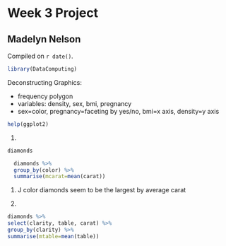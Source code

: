 # Week 3 Project

## Madelyn Nelson 

<!-- leave this material as is -->
Compiled on `r date()`.

```r
library(DataComputing)
```
<!-- put your content after this line -->

Deconstructing Graphics:

- frequency polygon
- variables: density, sex, bmi, pregnancy
- sex=color, pregnancy=faceting by yes/no, bmi=x axis, density=y axis

```r

help(ggplot2)
```

1) 
```r
diamonds
```

```r
  diamonds %>%
  group_by(color) %>%  
  summarise(mcarat=mean(carat))
  ```
  
  1) J color diamonds seem to be the largest by average carat

2)

```r
diamonds %>%
select(clarity, table, carat) %>%
group_by(clarity) %>%
summarise(mtable=mean(table))
```
  